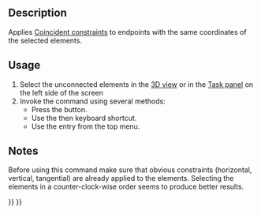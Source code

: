 <languages/>

{{Docnav
|
|
|[[Sketcher_Workbench|Sketcher]]
|IconL=
|IconR=
|IconC=Workbench_Sketcher.svg
}}

{{VeryImportantMessage|This tool is obsolete, it is not available in {{VersionPlus|0.21}}. Use [[Sketcher_ValidateSketch|Sketcher ValidateSketch]] instead.}}

<div class="mw-translate-fuzzy">
{{GuiCommand/es|Name=Sketcher ConnectLines|Name/es=Sketcher ConnectLines|Workbenches=[[Sketcher Workbench/es|Sketcher]]|MenuLocation=Sketch → Sketcher tools → Connect Edges|Shortcut=Ctrl+Shift+K|Version=0.15}}
</div>

==Description==

Applies [[Sketcher_ConstrainCoincident|Coincident constraints]] to endpoints with the same coordinates of the selected elements.

==Usage==

# Select the unconnected elements in the [[3D_view|3D view]] or in the [[Task_panel|Task panel]] on the left side of the screen
# Invoke the command using several methods:
#* Press the {{Button|[[File:Sketcher_ConnectLines.svg|16px]] [[Sketcher_ConnectLines|Connect edges]]}} button.
#* Use the {{KEY|Z}} then {{KEY|J}} keyboard shortcut.
#* Use the {{MenuCommand|Sketch → Sketcher tools → [[File:Sketcher_ConnectLines.svg|16px]] Connect edges}} entry from the top menu.

==Notes==

Before using this command make sure that obvious constraints (horizontal, vertical, tangential) are already applied to the elements.
Selecting the elements in a counter-clock-wise order seems to produce better results.


{{Docnav
|
|
|[[Sketcher_Workbench|Sketcher]]
|IconL=
|IconR=
|IconC=Workbench_Sketcher.svg
}}

{{Sketcher_Tools_navi{{#translation:}}}}
{{Userdocnavi{{#translation:}}}}